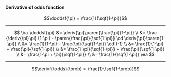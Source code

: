 :::{#thm-deriv-odds}
#### Derivative of odds function

$$\doddsf{\pi} = \frac{1}{\sqf{1-\pi}}$$
:::

---

::: proof
$$
\ba
\doddsf{\pi}
   &= \deriv{\pi}\paren{\frac{\pi}{1-\pi}}
\\ &=  \frac {\deriv{\pi}\pi} {1-\pi} -
       \paren{\frac{\pi}{\sqf{1-\pi}} \cd \deriv{\pi}\paren{1-\pi}}
\\ &=  \frac{1}{1-\pi} - \frac{\pi}{\sqf{1-\pi}} \cd (-1)
\\ &=  \frac{1}{1-\pi} + \frac{\pi}{\sqf{1-\pi}}
\\ &=  \frac{1-\pi}{\sqf{1-\pi}} + \frac{\pi}{\sqf{1-\pi}}
\\ &=  \frac{1-\pi + \pi}{\sqf{1-\pi}}
\\ &=  \frac{1}{\sqf{1-\pi}}
\ea
$$

:::

---

:::{#cor-d_odds-d_prob}
$$\derivf{\odds}{\prob} = \frac{1}{\sqf{1-\prob}}$$
:::
